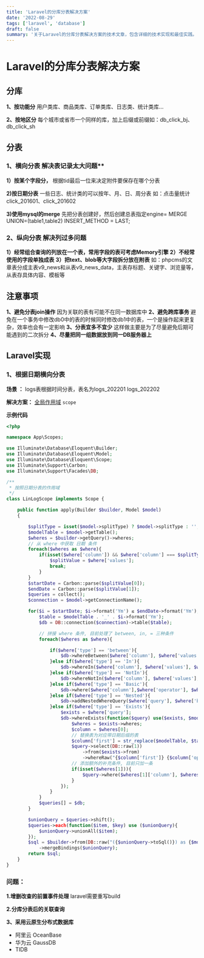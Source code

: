 ```yaml
---
title: 'Laravel的分库分表解决方案'
date: '2022-08-29'
tags: ['laravel', 'database']
draft: false
summary: '关于Laravel的分库分表解决方案的技术文章，包含详细的技术实现和最佳实践。'
---
```


# Laravel的分库分表解决方案

## 分库

**1、按功能分**
用户类库、商品类库、订单类库、日志类、统计类库…

**2、按地区分**
每个城市或省市一个同样的库，加上后缀或前缀如：db_click_bj、db_click_sh

## 分表

### 1、横向分表 解决表记录太大问题**
**1）按某个字段分，**
根据tid最后一位来决定附件要保存在哪个分表

**2)按日期分表**
一些日志、统计类的可以按年、月、日、周分表
如：点击量统计click_201601、click_201602

**3)使用mysql的merge**
先把分表创建好，然后创建总表指定engine= MERGE UNION=(table1,table2) INSERT_METHOD = LAST;

### 2、纵向分表 解决列过多问题
**1）经常组合查询的列放在一个表，常用字段的表可考虑Memory引擎**
**2）不经常使用的字段单独成表**
**3）把text、blob等大字段拆分放在附表**
如：phpcms的文章表分成主表v9_news和从表v9_news_data，主表存标题、关键字、浏览量等，从表存具体内容、模板等

## 注意事项
**1、避免分表join操作**
因为关联的表有可能不在同一数据库中
**2、避免跨库事务**
避免在一个事务中修改db0中的表的时候同时修改db1中的表，一个是操作起来更复杂，效率也会有一定影响
**3、分表宜多不宜少**
这样做主要是为了尽量避免后期可能遇到的二次拆分
**4、尽量把同一组数据放到同一DB服务器上**

## Laravel实现

### 1、根据日期横向分表
**场景 ：**
logs表根据时间分表，表名为logs_202201  logs_202202

**解决方案：**
[全局作用域](https://learnku.com/docs/laravel/8.x/eloquent/9406#global-scopes) `scope` 

**示例代码**
```php
<?php

namespace App\Scopes;

use Illuminate\Database\Eloquent\Builder;
use Illuminate\Database\Eloquent\Model;
use Illuminate\Database\Eloquent\Scope;
use Illuminate\Support\Carbon;
use Illuminate\Support\Facades\DB;

/**
 * 按照日期分表的作用域
 */
class LinLogScope implements Scope {

    public function apply(Builder $builder, Model $model)
    {

        $splitType = isset($model->splitType) ? $model->splitType : ''; // 获取设置在 model 中的日期字段
        $modelTable = $model->getTable();
        $wheres = $builder->getQuery()->wheres;
        // 从 where 中获取 日期 条件
        foreach($wheres as $where){
            if(isset($where['column']) && $where['column'] === $splitType){
                $splitValue = $where['values'];
                break;
            }
        }
        $startDate = Carbon::parse($splitValue[0]);
        $endDate = Carbon::parse($splitValue[1]);
        $queries = collect();
        $connection = $model->getConnectionName();

        for($i = $startDate; $i->format('Ym') ≤ $endDate->format('Ym'); $i->addMonth() ){
            $table = $modelTable . '_' . $i->format('Ym');
            $db = DB::connection($connection)->table($table);

            // 拼接 where 条件, 目前处理了 between, in, = 三种条件
            foreach($wheres as $where){

                if($where['type'] == 'between'){
                    $db->whereBetween($where['column'], $where['values'], $where['boolean'], $where['not']);
                }else if($where['type'] == 'In'){
                    $db->whereIn($where['column'], $where['values'], $where['boolean']);
                }else if($where['type'] == 'NotIn'){
                    $db->whereNotIn($where['column'], $where['values'], $where['boolean']);
                }else if($where['type'] == 'Basic'){
                    $db->where($where['column'],$where['operator'], $where['value'], $where['boolean']);
                }else if($where['type'] == 'Nested'){
                    $db->addNestedWhereQuery($where['query'], $where['boolean']);
                }else if($where['type'] == 'Exists'){
                    $exists = $where['query'];
                    $db->whereExists(function($query) use($exists, $modelTable, $table){
                        $wheres = $exists->wheres;
                        $column = $wheres[0];
                        // 替换表为对应带日期后缀的表
                        $column['first'] = str_replace($modelTable, $table, $column['first']);
                        $query->select(DB::raw(1))
                            ->from($exists->from)
                            ->whereRaw("{$column['first']} {$column['operator']} {$column['second']}");
                        // 添加额外的补充条件, 目前只加一条
                        if(isset($wheres[1])){
                            $query->where($wheres[1]['column'], $wheres[1]['operator'], $wheres[1]['value'], $wheres[1]['boolean']);
                        }
                    });
                }
            }
            $queries[] = $db;
        }

        $unionQuery = $queries->shift();
        $queries->each(function($item, $key) use ($unionQuery){
            $unionQuery->unionAll($item);
        });
        $sql = $builder->from(DB::raw("({$unionQuery->toSql()}) as {$modelTable}"))
            ->mergeBindings($unionQuery);
        return $sql;
    }
}

```

### 问题：
**1.增删改查的前置事件处理**
laravel需要重写build

**2.分库分表后的关联查询**

**3、采用云原生分布式数据库**
  - 阿里云 OceanBase
  - 华为云 GaussDB
  - TIDB